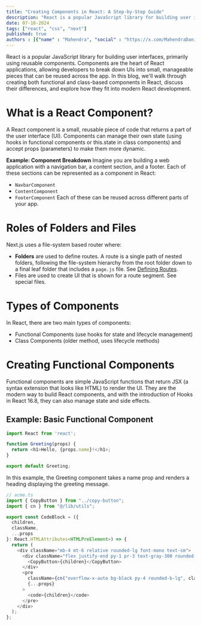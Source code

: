 ```yaml
---
title: "Creating Components in React: A Step-by-Step Guide"
description: "React is a popular JavaScript library for building user interfaces, primarily using reusable components."
date: 07-10-2024
tags: ["react", "css", "next"]
published: true
authors : [{"name" : "Mahendra", "social" : "https://x.com/MahendraDani"},{"name" : "Pratima", "social" : "https://x.com/pratima"} ]
---
```


React is a popular JavaScript library for building user interfaces, primarily using reusable components. Components are the heart of React applications, allowing developers to break down UIs into small, manageable pieces that can be reused across the app. In this blog, we'll walk through creating both functional and class-based components in React, discuss their differences, and explore how they fit into modern React development.

# What is a React Component?

A React component is a small, reusable piece of code that returns a part of the user interface (UI). Components can manage their own state (using hooks in functional components or this.state in class components) and accept props (parameters) to make them more dynamic.

**Example: Component Breakdown**
Imagine you are building a web application with a navigation bar, a content section, and a footer. Each of these sections can be represented as a component in React:

- `NavbarComponent`
- `ContentComponent`
- `FooterComponent`
  Each of these can be reused across different parts of your app.

# Roles of Folders and Files
Next.js uses a file-system based router where:

- **Folders** are used to define routes. A route is a single path of nested folders, following the file-system hierarchy from the root folder down to a final leaf folder that includes a `page.js` file. See [Defining Routes](https://google.com).
- Files are used to create UI that is shown for a route segment. See special files.


# Types of Components

In React, there are two main types of components:

- Functional Components (use hooks for state and lifecycle management)
- Class Components (older method, uses lifecycle methods)

# Creating Functional Components

Functional components are simple JavaScript functions that return JSX (a syntax extension that looks like HTML) to render the UI. They are the modern way to build React components, and with the introduction of Hooks in React 16.8, they can also manage state and side effects.

## Example: Basic Functional Component

```js
import React from 'react';

function Greeting(props) {
  return <h1>Hello, {props.name}!</h1>;
}

export default Greeting;

```

In this example, the Greeting component takes a name prop and renders a heading displaying the greeting message.

```js
// acme.ts
import { CopyButton } from "../copy-button";
import { cn } from "@/lib/utils";

export const CodeBlock = ({
  children,
  className,
  ...props
}: React.HTMLAttributes<HTMLPreElement>) => {
  return (
    <div className="mb-4 mt-6 relative rounded-lg font-mono text-sm">
      <div className="flex justify-end py-1 pr-3 text-gray-300 rounded-t-lg border-2 ">
        <CopyButton>{children}</CopyButton>
      </div>
      <pre
        className={cn("overflow-x-auto bg-black py-4 rounded-b-lg", className)}
        {...props}
      >
        <code>{children}</code>
      </pre>
    </div>
  );
};
```